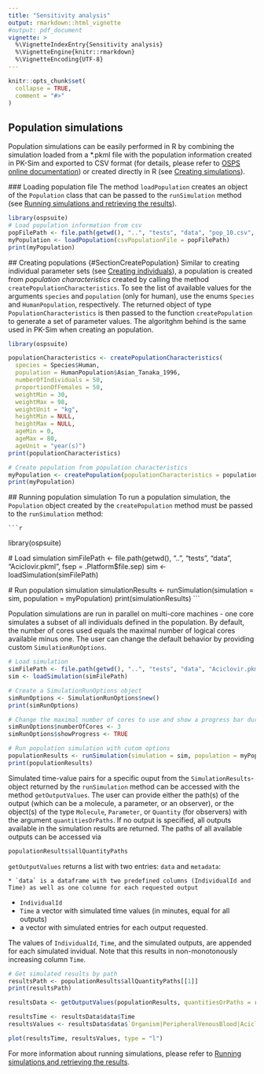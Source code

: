 ```yaml
---
title: "Sensitivity analysis"
output: rmarkdown::html_vignette
#output: pdf_document
vignette: >
  %\VignetteIndexEntry{Sensitivity analysis}
  %\VignetteEngine{knitr::rmarkdown}
  %\VignetteEncoding{UTF-8}
---
```


```r
knitr::opts_chunk$set(
  collapse = TRUE,
  comment = "#>"
)
```

## Population simulations
Population simulations can be easily performed in R by combining the simulation loaded from a *.pkml file with the population information created in PK-Sim and exported to CSV format (for details, please refer to [OSPS online documentation](https://docs.open-systems-pharmacology.org/working-with-pk-sim/pk-sim-documentation/pk-sim-creating-populations)) or created directly in R (see [Creating simulations](#SectionCreatePopulation)).

  ### Loading population file
  The method `loadPopulation` creates an object of the `Population` class that can be passed to the `runSimulation` method (see [Running simulations and retrieving the results](run-simulation.html)).

  ```r
  library(ospsuite)
  # Load population information from csv
  popFilePath <- file.path(getwd(), "..", "tests", "data", "pop_10.csv", fsep = .Platform$file.sep)
  myPopulation <- loadPopulation(csvPopulationFile = popFilePath)
  print(myPopulation)
  ```

  ## Creating populations {#SectionCreatePopulation}
  Similar to creating individual parameter sets (see [Creating individuals](create-individual.html)), a population is created from *population characteristics* created by calling the method `createPopulationCharacteristics`. To see the list of available values for the arguments `species` and `population` (only for human), use the enums `Species` and `HumanPopulation`, respectively. The returned object of type `PopulationCharacteristics` is then passed to the function `createPopulation` to generate a set of parameter values. The algoritghm behind is the same used in PK-Sim when creating an population.

  ```r
  library(ospsuite)

  populationCharacteristics <- createPopulationCharacteristics(
    species = Species$Human,
    population = HumanPopulation$Asian_Tanaka_1996,
    numberOfIndividuals = 50,
    proportionOfFemales = 50,
    weightMin = 30,
    weightMax = 98,
    weightUnit = "kg",
    heightMin = NULL,
    heightMax = NULL,
    ageMin = 0,
    ageMax = 80,
    ageUnit = "year(s)")
  print(populationCharacteristics)

  # Create population from population characteristics
  myPopulation <- createPopulation(populationCharacteristics = populationCharacteristics)
  print(myPopulation)
  ```

  ## Running population simulation
  To run a population simulation, the `Population` object created by the `createPopulation` method must be passed to the `runSimulation` method:

    ```r
  library(ospsuite)

  # Load simulation
  simFilePath <- file.path(getwd(), "..", "tests", "data", "Aciclovir.pkml", fsep = .Platform$file.sep)
  sim <- loadSimulation(simFilePath)

  # Run population simulation
  simulationResults <- runSimulation(simulation = sim, population = myPopulation)
  print(simulationResults)
  ```

  Population simulations are run in parallel on multi-core machines - one core simulates a subset of all individuals defined in the population. By default, the number of cores used equals the maximal number of logical cores available minus one.
  The user can change the default behavior by providing custom `SimulationRunOptions`.

  ```r
  # Load simulation
  simFilePath <- file.path(getwd(), "..", "tests", "data", "Aciclovir.pkml", fsep = .Platform$file.sep)
  sim <- loadSimulation(simFilePath)

  # Create a SimulationRunOptions object
  simRunOptions <- SimulationRunOptions$new()
  print(simRunOptions)

  # Change the maximal number of cores to use and show a progress bar during simulation
  simRunOptions$numberOfCores <- 3
  simRunOptions$showProgress <- TRUE

  # Run population simulation with cutom options
  populationResults <- runSimulation(simulation = sim, population = myPopulation, simulationRunOptions = simRunOptions)
  print(populationResults)
  ```

  Simulated time-value pairs for a specific ouput from the `SimulationResults`-object returned by the `runSimulation` method can be accessed with the method `getOutputValues`. The user can provide either the path(s) of the output (which can be a molecule, a parameter, or an observer),
  or the object(s) of the type `Molecule`, `Parameter`, or `Quantity` (for observers) with the argument `quantitiesOrPaths`. If no output is specified, all outputs available in the simulation results are returned.
  The paths of all available outputs can be accessed via

  ```r
  populationResults$allQuantityPaths
  ```

  `getOutputValues` returns a list with two entries: `data` and `metadata`:

    * `data` is a dataframe with two predefined columns (IndividualId and Time) as well as one columne for each requested output

  * `IndividualId`
  * `Time` a vector with simulated time values (in minutes, equal for all outputs)
  *  a vector with simulated entries for each output requested.

  The values of `IndividualId`, `Time`, and the simulated outputs, are appended for each simulated invidual.  Note that this results in non-monotonously increasing column `Time`.

  ```r
  # Get simulated results by path
  resultsPath <- populationResults$allQuantityPaths[[1]]
  print(resultsPath)

  resultsData <- getOutputValues(populationResults, quantitiesOrPaths = resultsPath)

  resultsTime <- resultsData$data$Time
  resultsValues <- resultsData$data$`Organism|PeripheralVenousBlood|Aciclovir|Plasma (Peripheral Venous Blood)`

  plot(resultsTime, resultsValues, type = "l")
  ```

  For more information about running simulations, please refer to [Running simulations and retrieving the results](run-simulation.html).
